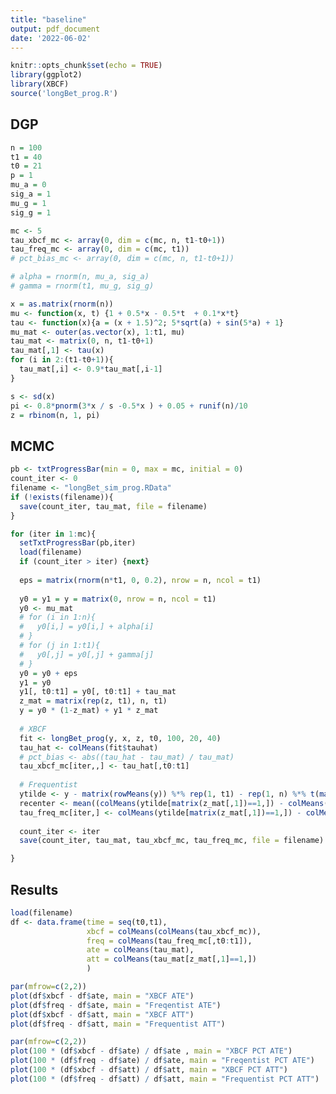 ```yaml
---
title: "baseline"
output: pdf_document
date: '2022-06-02'
---
```


```r
knitr::opts_chunk$set(echo = TRUE)
library(ggplot2)
library(XBCF)
source('longBet_prog.R')
```

## DGP
```r
n = 100
t1 = 40
t0 = 21
p = 1
mu_a = 0
sig_a = 1
mu_g = 1
sig_g = 1

mc <- 5
tau_xbcf_mc <- array(0, dim = c(mc, n, t1-t0+1))
tau_freq_mc <- array(0, dim = c(mc, t1))
# pct_bias_mc <- array(0, dim = c(mc, n, t1-t0+1))

# alpha = rnorm(n, mu_a, sig_a)
# gamma = rnorm(t1, mu_g, sig_g)

x = as.matrix(rnorm(n))
mu <- function(x, t) {1 + 0.5*x - 0.5*t  + 0.1*x*t}
tau <- function(x){a = (x + 1.5)^2; 5*sqrt(a) + sin(5*a) + 1}
mu_mat <- outer(as.vector(x), 1:t1, mu)
tau_mat <- matrix(0, n, t1-t0+1)
tau_mat[,1] <- tau(x)
for (i in 2:(t1-t0+1)){
  tau_mat[,i] <- 0.9*tau_mat[,i-1]
}

s <- sd(x)
pi <- 0.8*pnorm(3*x / s -0.5*x ) + 0.05 + runif(n)/10
z = rbinom(n, 1, pi)

```


## MCMC
```r
pb <- txtProgressBar(min = 0, max = mc, initial = 0) 
count_iter <- 0
filename <- "longBet_sim_prog.RData"
if (!exists(filename)){
  save(count_iter, tau_mat, file = filename)
}

for (iter in 1:mc){
  setTxtProgressBar(pb,iter)
  load(filename)
  if (count_iter > iter) {next}
  
  eps = matrix(rnorm(n*t1, 0, 0.2), nrow = n, ncol = t1)
 
  y0 = y1 = y = matrix(0, nrow = n, ncol = t1)
  y0 <- mu_mat
  # for (i in 1:n){
  #   y0[i,] = y0[i,] + alpha[i]
  # }
  # for (j in 1:t1){
  #   y0[,j] = y0[,j] + gamma[j]
  # }
  y0 = y0 + eps
  y1 = y0
  y1[, t0:t1] = y0[, t0:t1] + tau_mat
  z_mat = matrix(rep(z, t1), n, t1)
  y = y0 * (1-z_mat) + y1 * z_mat
 
  # XBCF
  fit <- longBet_prog(y, x, z, t0, 100, 20, 40)
  tau_hat <- colMeans(fit$tauhat)
  # pct_bias <- abs((tau_hat - tau_mat) / tau_mat)
  tau_xbcf_mc[iter,,] <- tau_hat[,t0:t1]
  
  # Frequentist
  ytilde <- y - matrix(rowMeans(y)) %*% rep(1, t1) - rep(1, n) %*% t(matrix(colMeans(y))) + mean(y)
  recenter <- mean((colMeans(ytilde[matrix(z_mat[,1])==1,]) - colMeans(ytilde[matrix(z_mat[,1])==0,]))[1:(t0-1)])
  tau_freq_mc[iter,] <- colMeans(ytilde[matrix(z_mat[,1])==1,]) - colMeans(ytilde[matrix(z_mat[,1])==0,]) - recenter
  
  count_iter <- iter
  save(count_iter, tau_mat, tau_xbcf_mc, tau_freq_mc, file = filename)

}
```

## Results
```r
load(filename)
df <- data.frame(time = seq(t0,t1),
                 xbcf = colMeans(colMeans(tau_xbcf_mc)),
                 freq = colMeans(tau_freq_mc[,t0:t1]),
                 ate = colMeans(tau_mat),
                 att = colMeans(tau_mat[z_mat[,1]==1,])
                 ) 
```


```r
par(mfrow=c(2,2))
plot(df$xbcf - df$ate, main = "XBCF ATE")
plot(df$freq - df$ate, main = "Freqentist ATE")
plot(df$xbcf - df$att, main = "XBCF ATT")
plot(df$freq - df$att, main = "Frequentist ATT")
```

```r
par(mfrow=c(2,2))
plot(100 * (df$xbcf - df$ate) / df$ate , main = "XBCF PCT ATE")
plot(100 * (df$freq - df$ate) / df$ate, main = "Freqentist PCT ATE")
plot(100 * (df$xbcf - df$att) / df$att, main = "XBCF PCT ATT")
plot(100 * (df$freq - df$att) / df$att, main = "Frequentist PCT ATT")
```

